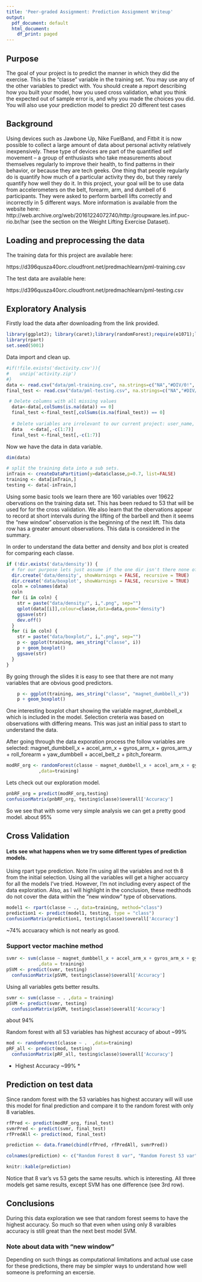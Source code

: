 ```yaml
---
title: 'Peer-graded Assignment: Prediction Assignment Writeup'
output:
  pdf_document: default
  html_document:
    df_print: paged
---
```


## Purpose

The goal of your project is to predict the manner in which they did the exercise. This is the "classe" variable in the training set. You may use any of the other variables to predict with. You should create a report describing how you built your model, how you used cross validation, what you think the expected out of sample error is, and why you made the choices you did. You will also use your prediction model to predict 20 different test cases

## Background

Using devices such as Jawbone Up, Nike FuelBand, and Fitbit it is now possible to collect a large amount of data about personal activity relatively inexpensively. These type of devices are part of the quantified self movement – a group of enthusiasts who take measurements about themselves regularly to improve their health, to find patterns in their behavior, or because they are tech geeks. One thing that people regularly do is quantify how much of a particular activity they do, but they rarely quantify how well they do it. In this project, your goal will be to use data from accelerometers on the belt, forearm, arm, and dumbell of 6 participants. They were asked to perform barbell lifts correctly and incorrectly in 5 different ways. More information is available from the website here: http://web.archive.org/web/20161224072740/http:/groupware.les.inf.puc-rio.br/har (see the section on the Weight Lifting Exercise Dataset).

## Loading and preprocessing the data

The training data for this project are available here:

https://d396qusza40orc.cloudfront.net/predmachlearn/pml-training.csv

The test data are available here:

https://d396qusza40orc.cloudfront.net/predmachlearn/pml-testing.csv

## Exploratory Analysis

Firstly load the data after downloading from the link provided.

```r
library(ggplot2); library(caret);library(randomForest);require(e1071);library(dplyr)
library(rpart)
set.seed(5001)
```
Data import and clean up.
```r
#if(!file.exists('dactivity.csv')){
#    unzip('activity.zip')
#}
data <- read.csv("data/pml-training.csv", na.strings=c("NA","#DIV/0!", ""))
final_test <- read.csv("data/pml-testing.csv", na.strings=c("NA","#DIV/0!", ""))

 # Delete columns with all missing values
  data<-data[,colSums(is.na(data)) == 0]
  final_test <-final_test[,colSums(is.na(final_test)) == 0]
  
  # Delete variables are irrelevant to our current project: user_name, raw_timestamp_part_1, raw_timestamp_part_,2 cvtd_timestamp, new_window, and  num_window (columns 1 to 7). 
  data   <-data[,-c(1:7)]
  final_test <-final_test[,-c(1:7)]
```

Now we have the data in data variable.

```r
dim(data)
```

```r
# split the training data into a sub sets.
inTrain <- createDataPartition(y=data$classe,p=0.7, list=FALSE)
training <- data[inTrain,]
testing <- data[-inTrain,]
```

Using some basic tools we learn there are 160 variables over 19622 obervations on the training data set.  This has been redued to 53 that will be used for for the cross validation.  We also learn that the obervations appear to record at short intervals during the lifting of the barbell and then it seems the "new window" observation is the beginning of the next lift.  This data row has a greater amount observations.  This data is considered in the summary.

In order to understand the data better and density and box plot is created for comparing each classe.

```r
if (!dir.exists('data/density')) {
  # for our purpose lets just assume if the one dir isn't there none of this has run
  dir.create('data/density', showWarnings = FALSE, recursive = TRUE)
  dir.create('data/boxplot', showWarnings = FALSE, recursive = TRUE)
  coln = colnames(data)
  coln
  for (i in coln) {
    str = paste("data/density/", i,".png", sep="")
    qplot(data[[i]],colour=classe,data=data,geom="density")
    ggsave(str)
    dev.off()
  }
  for (i in coln) {
    str = paste("data/boxplot/", i,".png", sep="")
    p <- ggplot(training, aes_string("classe", i))
    p + geom_boxplot()
    ggsave(str)
  }
}

```

By going through the slides it is easy to see that there are not many variables that are obvious good predictors.

```r
    p <- ggplot(training, aes_string("classe", "magnet_dumbbell_x"))
    p + geom_boxplot()
```



One interesting boxplot chart showing the variable magnet_dumbbell_x which is included in the model.  Selection creteria was based on observations with differing means.  This was just an initial pass to start to understand the data.


After going through the data exporation process the follow variables are selected:   magnet_dumbbell_x + accel_arm_x + gyros_arm_x + gyros_arm_y + roll_forearm + yaw_dumbbell + accel_belt_z + pitch_forearm.

```r
modRF_org <- randomForest(classe ~ magnet_dumbbell_x + accel_arm_x + gyros_arm_x + gyros_arm_y + roll_forearm + yaw_dumbbell + accel_belt_z + pitch_forearm
            ,data=training)
```

Lets check out our exploration model.

```r
pnbRF_org = predict(modRF_org,testing)
confusionMatrix(pnbRF_org, testing$classe)$overall['Accuracy']
```


So we see that with some very simple analysis we can get a pretty good model.  about 95%


## Cross Validation

#### Lets see what happens when we try some different types of prediction models.

Using rpart type prediction.  Note I'm using all the variables and not th 8 from the initial selection.  Using all the variables will get a higher accuarcy for all the models I've tried.  However, I'm not including every aspect of the data exploration.  Also, as I will highlight in the conclusion, these medthods do not cover the data within the "new window" type of observations.

```r
model1 <- rpart(classe ~ ., data=training, method="class")
prediction1 <- predict(model1, testing, type = "class")
confusionMatrix(prediction1, testing$classe)$overall['Accuracy']
```

~74% accuaracy which is not nearly as good.

### Support vector machine method

```r
svmr <- svm(classe ~ magnet_dumbbell_x + accel_arm_x + gyros_arm_x + gyros_arm_x +roll_forearm + yaw_dumbbell + accel_belt_z + pitch_forearm
            ,data = training)
pSVM <- predict(svmr, testing)
  confusionMatrix(pSVM, testing$classe)$overall['Accuracy']

```

Using all variables gets better results.
```r
svmr <- svm(classe ~ . ,data = training)
pSVM <- predict(svmr, testing)
  confusionMatrix(pSVM, testing$classe)$overall['Accuracy']

```
about 94%

Random forest with all 53 variables has highest accuracy of about ~99%
```r
mod <- randomForest(classe ~ .  ,data=training)
pRF_all <- predict(mod, testing)
  confusionMatrix(pRF_all, testing$classe)$overall['Accuracy']
```
* Highest Accuracy ~99% *

## Prediction on test data
Since random forest with the 53 variables has highest accurary will will use this model for final prediction and compare it to the random forest with only 8 variables.

```r
rfPred <- predict(modRF_org, final_test)
svmrPred <- predict(svmr, final_test)
rfPredAll <- predict(mod, final_test)

prediction <- data.frame(cbind(rfPred, rfPredAll, svmrPred))

colnames(prediction) <- c("Random Forest 8 var", "Random Forest 53 var", "SVM 53 var")

```

```r
knitr::kable(prediction)
```

Notice that 8 var's vs 53 gets the same results.  which is interesting.
All three models get same results, except SVM has one difference (see 3rd row).

## Conclusions
During this data exploration we see that random forest seems to have the highest accuracy.  So much so that even when using only 8 varaibles accuracy is still great than the next best model SVM.

### Note about data with "new window"
Depending on such things as computational limitations and actual use case for these predictions, there may be simpler ways to understand how well someone is preforming an excersie.
